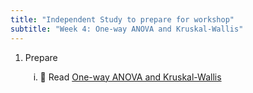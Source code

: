 ```yaml
---
title: "Independent Study to prepare for workshop"
subtitle: "Week 4: One-way ANOVA and Kruskal-Wallis"
---
```


1.  Prepare

    i.  📖 Read [One-way ANOVA and Kruskal-Wallis](https://3mmarand.github.io/comp4biosci/one_way_anova_and_kw.html) 



